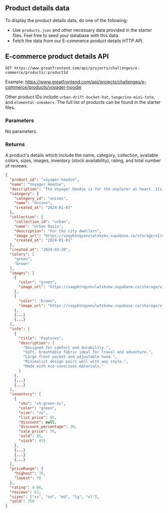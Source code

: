 ## Product details data

To display the product details data, do one of the following:

- Use `products.json` and other necessary data provided in the starter files. Feel free to seed your database with this data.
- Fetch the data from our E-commerce product details HTTP API.

## E-commerce product details API

```
GET https://www.greatfrontend.com/api/projects/challenges/e-commerce/products/:productId
```

Example: https://www.greatfrontend.com/api/projects/challenges/e-commerce/products/voyager-hoodie

Other product IDs include `urban-drift-bucket-hat`, `tangerine-mini-tote`, and `elemental-sneakers`. The full list of products can be found in the starter files.

### Parameters

No parameters.

### Returns

A product's details which include the name, category, collection, available colors, sizes, images, inventory (stock availability), rating, and total number of reviews.

```json
{
  "product_id": "voyager-hoodie",
  "name": "Voyager Hoodie",
  "description": "The Voyager Hoodie is for the explorer at heart. Its durable fabric and roomy pockets are perfect for those who are always searching for the next adventure.",
  "category": {
    "category_id": "unisex",
    "name": "Unisex",
    "created_at": "2024-01-01"
  },
  "collection": {
    "collection_id": "urban",
    "name": "Urban Oasis",
    "description": "For the city dwellers",
    "image_url": "https://vaqybtnqyonvlwtskzmv.supabase.co/storage/v1/object/public/e-commerce-track-images/collections/urban-oasis.jpg",
    "created_at": "2024-01-01"
  },
  "created_at": "2024-03-20",
  "colors": [
    "green",
    "brown"
  ],
  "images": [
    {
      "color": "green",
      "image_url": "https://vaqybtnqyonvlwtskzmv.supabase.co/storage/v1/object/public/e-commerce-track-images/voyager-hoodie/voyager-hoodie-1.jpg"
    },
    {
      "color": "brown",
      "image_url": "https://vaqybtnqyonvlwtskzmv.supabase.co/storage/v1/object/public/e-commerce-track-images/voyager-hoodie/voyager-hoodie-1.jpg"
    },
    {...}
    {...}
  ],
  "info": [
    {
      "title": "Features",
      "description": [
        "Designed for comfort and durability.",
        "Soft, breathable fabric ideal for travel and adventure.",
        "Large front pocket and adjustable hood.",
        "Minimalist design pairs well with any style.",
        "Made with eco-conscious materials."
      ]
    },
    {...}
    {...}
  ],
  "inventory": [
    {
      "sku": "vh-green-xs",
      "color": "green",
      "size": "xs",
      "list_price": 95,
      "discount": null,
      "discount_percentage": 20,
      "sale_price": 76,
      "sold": 85,
      "stock": 415
    },
    {...}
    {...}
    {...}
  ],
  "priceRange": {
    "highest": 76,
    "lowest": 76
  },
  "rating": 4.06,
  "reviews": 62,
  "sizes": ["xs", "sm", "md", "lg", "xl"],
  "sold": 750
}
```

